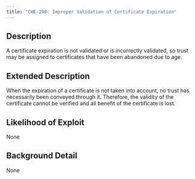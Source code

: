 ```yaml
---
title: "CWE-298: Improper Validation of Certificate Expiration"
---
```


## Description
A certificate expiration is not validated or is incorrectly validated, so trust may be assigned to certificates that have been abandoned due to age.

## Extended Description
When the expiration of a certificate is not taken into account, no trust has necessarily been conveyed through it. Therefore, the validity of the certificate cannot be verified and all benefit of the certificate is lost.

## Likelihood of Exploit
None

## Background Detail
None
        